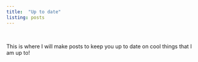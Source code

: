 ```yaml
---
title:  "Up to date"  
listing: posts
---
```

| 
| 
This is where I will make posts to keep you up to date on cool things that I am up to!

